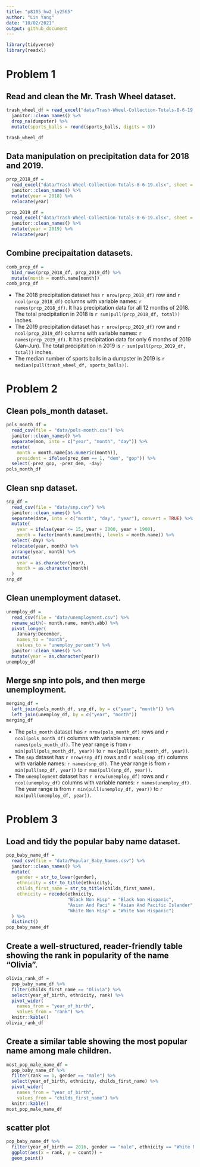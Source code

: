```yaml
---
title: "p8105_hw2_ly2565"
author: "Lin Yang"
date: "10/02/2021"
output: github_document
---
```


```r
library(tidyverse)
library(readxl)
```

# Problem 1

## Read and clean the Mr. Trash Wheel dataset.

```r
trash_wheel_df = read_excel("data/Trash-Wheel-Collection-Totals-8-6-19.xlsx", sheet = "Mr. Trash Wheel", range = "A2:N408") %>%  
  janitor::clean_names() %>% 
  drop_na(dumpster) %>% 
  mutate(sports_balls = round(sports_balls, digits = 0))

trash_wheel_df
```

## Data manipulation on precipitation data for 2018 and 2019.

```r
prcp_2018_df = 
  read_excel("data/Trash-Wheel-Collection-Totals-8-6-19.xlsx", sheet = "2018 Precipitation", range = "A2:B14") %>% 
  janitor::clean_names() %>% 
  mutate(year = 2018) %>% 
  relocate(year)

prcp_2019_df = 
  read_excel("data/Trash-Wheel-Collection-Totals-8-6-19.xlsx", sheet = "2019 Precipitation", range = "A2:B8") %>% 
  janitor::clean_names() %>% 
  mutate(year = 2019) %>% 
  relocate(year)
```

## Combine precipaitation datasets.

```r
comb_prcp_df = 
  bind_rows(prcp_2018_df, prcp_2019_df) %>% 
  mutate(month = month.name[month])
comb_prcp_df
```

* The 2018 precipitation dataset has `r nrow(prcp_2018_df)` row and `r ncol(prcp_2018_df)` columns with variable names: `r names(prcp_2018_df)`. It has precipitation data for all 12 months of 2018. The total precipitation in 2018 is `r sum(pull(prcp_2018_df, total))` inches. 
* The 2019 precipitation dataset has `r nrow(prcp_2019_df)` row and `r ncol(prcp_2019_df)` columns with variable names: `r names(prcp_2019_df)`. It has precipitation data for only 6 months of 2019 (Jan-Jun). The total precipitation in 2019 is `r sum(pull(prcp_2019_df, total))` inches.
* The median number of sports balls in a dumpster in 2019 is `r median(pull(trash_wheel_df, sports_balls))`.

# Problem 2

## Clean pols_month dataset.

```r
pols_month_df = 
  read_csv(file = "data/pols-month.csv") %>% 
  janitor::clean_names() %>% 
  separate(mon, into = c("year", "month", "day")) %>% 
  mutate(
    month = month.name[as.numeric(month)],
    president = ifelse(prez_dem == 1, "dem", "gop")) %>%
  select(-prez_gop, -prez_dem, -day)
pols_month_df  
```

## Clean snp dataset.

```r
snp_df = 
  read_csv(file = "data/snp.csv") %>% 
  janitor::clean_names() %>% 
  separate(date, into = c("month", "day", "year"), convert = TRUE) %>% 
  mutate(
    year = ifelse(year <= 15, year + 2000, year + 1900),
    month = factor(month.name[month], levels = month.name)) %>% 
  select(-day) %>% 
  relocate(year, month) %>% 
  arrange(year, month) %>% 
  mutate(
    year = as.character(year),
    month = as.character(month)
  )
snp_df
```

## Clean unemployment dataset.

```r
unemploy_df =
  read_csv(file = "data/unemployment.csv") %>%
  rename_with(~ month.name, month.abb) %>% 
  pivot_longer(
    January:December,
    names_to = "month",
    values_to = "unemploy_percent") %>% 
  janitor::clean_names() %>% 
  mutate(year = as.character(year))
unemploy_df
``` 

## Merge snp into pols, and then merge unemployment.

```r
merging_df =
  left_join(pols_month_df, snp_df, by = c("year", "month")) %>% 
  left_join(unemploy_df, by = c("year", "month"))
merging_df
```

* The `pols_month` dataset has `r nrow(pols_month_df)` rows and `r ncol(pols_month_df)` columns with variable names: `r names(pols_month_df)`. The year range is from `r min(pull(pols_month_df, year))` to `r max(pull(pols_month_df, year))`. 
* The `snp` dataset has `r nrow(snp_df)` rows and `r ncol(snp_df)` columns with variable names: `r names(snp_df)`. The year range is from `r min(pull(snp_df, year))` to `r max(pull(snp_df, year))`. 
* The `unemployment` dataset has `r nrow(unemploy_df)` rows and `r ncol(unemploy_df)` columns with variable names: `r names(unemploy_df)`. The year range is from `r min(pull(unemploy_df, year))` to `r max(pull(unemploy_df, year))`.


# Problem 3

## Load and tidy the popular baby name dataset.

```r
pop_baby_name_df = 
  read_csv(file = "data/Popular_Baby_Names.csv") %>% 
  janitor::clean_names() %>% 
  mutate(
    gender = str_to_lower(gender),
    ethnicity = str_to_title(ethnicity),
    childs_first_name = str_to_title(childs_first_name),
    ethnicity = recode(ethnicity,
                       "Black Non Hisp" = "Black Non Hispanic",
                       "Asian And Paci" = "Asian And Pacific Islander",
                       "White Non Hisp" = "White Non Hispanic")
  ) %>% 
  distinct()
pop_baby_name_df
```

## Create a well-structured, reader-friendly table showing the rank in popularity of the name “Olivia”.

```r
olivia_rank_df =
  pop_baby_name_df %>% 
  filter(childs_first_name == "Olivia") %>% 
  select(year_of_birth, ethnicity, rank) %>% 
  pivot_wider(
    names_from = "year_of_birth",
    values_from = "rank") %>% 
  knitr::kable()
olivia_rank_df
```

## Create a similar table showing the most popular name among male children.

```r
most_pop_male_name_df =
  pop_baby_name_df %>% 
  filter(rank == 1, gender == "male") %>% 
  select(year_of_birth, ethnicity, childs_first_name) %>% 
  pivot_wider(
    names_from = "year_of_birth",
    values_from = "childs_first_name") %>% 
  knitr::kable()
most_pop_male_name_df  
```

## scatter plot
```r
pop_baby_name_df %>%
  filter(year_of_birth == 2016, gender == "male", ethnicity == "White Non Hispanic") %>% 
  ggplot(aes(x = rank, y = count)) +
  geom_point()
```

